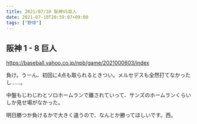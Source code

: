 ```yaml
---
title: 2021/07/10 阪神VS巨人
date: 2021-07-10T20:59:07+09:00
tags: ["野球"]
---
```


## 阪神 1 - 8 巨人

https://baseball.yahoo.co.jp/npb/game/2021000603/index

負け。うーん、初回に4点も取られるときつい。メルセデスも全然打てなかったし……。

中盤もじわじわとソロホームランで離されていって、サンズのホームランくらいしか見せ場がなかった。

明日勝つか負けるかで大きく違うので、なんとか勝ってほしいです。西。